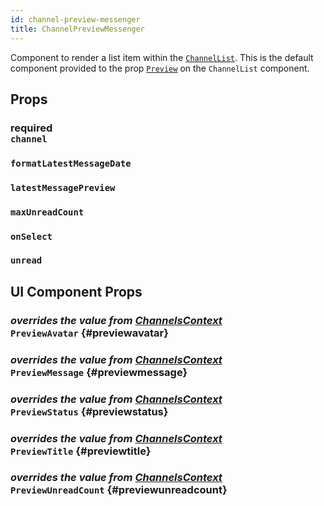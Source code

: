 ```yaml
---
id: channel-preview-messenger
title: ChannelPreviewMessenger
---
```




Component to render a list item within the [`ChannelList`](./channel-list.mdx).
This is the default component provided to the prop [`Preview`](./channel-list.mdx#preview) on the `ChannelList` component.

## Props

### <div class="label description required">required</div> `channel`

<Channel />

### `formatLatestMessageDate`

<FormatLatestMessageDate />

### `latestMessagePreview`

<LatestMessagePreview />

### `maxUnreadCount`

<MaxUnreadCount />

### `onSelect`

<OnSelect />

### `unread`

<Unread />

## UI Component Props

### <div class="label description">_overrides the value from [ChannelsContext](../../../ui-components/contexts/channels-context#previewavatar)_</div> `PreviewAvatar` {#previewavatar}

<PreviewAvatar />

### <div class="label description">_overrides the value from [ChannelsContext](../../../ui-components/contexts/channels-context#previewmessage)_</div> `PreviewMessage` {#previewmessage}

<PreviewMessage />

### <div class="label description">_overrides the value from [ChannelsContext](../../../ui-components/contexts/channels-context#previewstatus)_</div> `PreviewStatus` {#previewstatus}

<PreviewStatus />

### <div class="label description">_overrides the value from [ChannelsContext](../../../ui-components/contexts/channels-context#previewtitle)_</div> `PreviewTitle` {#previewtitle}

<PreviewTitle />

### <div class="label description">_overrides the value from [ChannelsContext](../../../ui-components/contexts/channels-context#previewunreadcount)_</div> `PreviewUnreadCount` {#previewunreadcount}

<PreviewUnreadCount />
